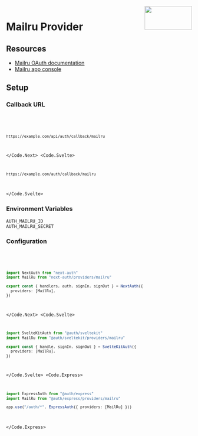 
<img align="right" src="/img/providers/mailru.svg" height="64" width="128" />

# Mailru Provider

## Resources

- [Mailru OAuth documentation](https://o2.mail.ru/docs)
- [Mailru app console](https://o2.mail.ru/app/)

## Setup

### Callback URL

<Code>
  <Code.Next>

```bash
https://example.com/api/auth/callback/mailru
```

  </Code.Next>
  <Code.Svelte>

```bash
https://example.com/auth/callback/mailru
```

  </Code.Svelte>
</Code>

### Environment Variables

```
AUTH_MAILRU_ID
AUTH_MAILRU_SECRET
```

### Configuration

<Code>
  <Code.Next>

```ts filename="/auth.ts"
import NextAuth from "next-auth"
import MailRu from "next-auth/providers/mailru"

export const { handlers, auth, signIn, signOut } = NextAuth({
  providers: [MailRu],
})
```

  </Code.Next>
  <Code.Svelte>

```ts filename="/src/auth.ts"
import SvelteKitAuth from "@auth/sveltekit"
import MailRu from "@auth/sveltekit/providers/mailru"

export const { handle, signIn, signOut } = SvelteKitAuth({
  providers: [MailRu],
})
```

  </Code.Svelte>
  <Code.Express>

```ts filename="/src/app.ts"
import ExpressAuth from "@auth/express"
import MailRu from "@auth/express/providers/mailru"

app.use("/auth/*", ExpressAuth({ providers: [MailRu] }))
```

  </Code.Express>
</Code>
